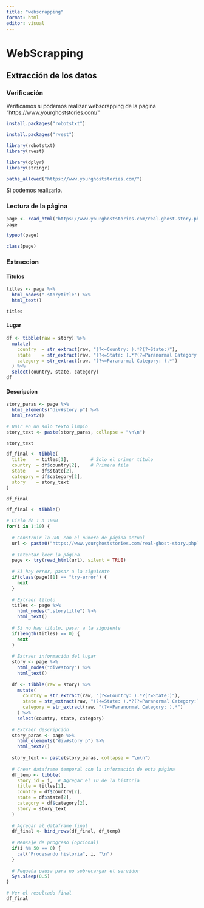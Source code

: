 ```yaml
---
title: "webscrapping"
format: html
editor: visual
---
```


# WebScrapping

## Extracción de los datos

### Verificación

Verificamos si podemos realizar webscrapping de la pagina "https://www.yourghoststories.com/"

```r
install.packages("robotstxt")
```
```r
install.packages("rvest")
```

```r
library(robotstxt)
library(rvest)
```
```r
library(dplyr)
library(stringr)
```
```r
paths_allowed("https://www.yourghoststories.com/")
```

Si podemos realizarlo.

### Lectura de la página

```r
page <- read_html("https://www.yourghoststories.com/real-ghost-story.php?story=1")
page
```
```r
typeof(page)
```
```r
class(page)
```


### Extraccion

#### Titulos
```r
titles <- page %>%
  html_nodes(".storytitle") %>%
  html_text()

titles
```


#### Lugar
```r
df <- tibble(raw = story) %>%
  mutate(
    country  = str_extract(raw, "(?<=Country: ).*?(?=State:)"),
    state    = str_extract(raw, "(?<=State: ).*?(?=Paranormal Category:)"),
    category = str_extract(raw, "(?<=Paranormal Category: ).*")
  ) %>%
  select(country, state, category)
df
```


#### Descripcion
```r
story_paras <- page %>%
  html_elements("div#story p") %>%
  html_text2()

# Unir en un solo texto limpio
story_text <- paste(story_paras, collapse = "\n\n")

story_text
```

```r
df_final <- tibble(
  title    = titles[1],        # Solo el primer título
  country  = df$country[2],    # Primera fila
  state    = df$state[2],
  category = df$category[2],
  story    = story_text
)

df_final
```
```r
df_final <- tibble()

# Ciclo de 1 a 1000
for(i in 1:10) {
  
  # Construir la URL con el número de página actual
  url <- paste0("https://www.yourghoststories.com/real-ghost-story.php?story=", i)
  
  # Intentar leer la página
  page <- try(read_html(url), silent = TRUE)
  
  # Si hay error, pasar a la siguiente
  if(class(page)[1] == "try-error") {
    next
  }
  
  # Extraer título
  titles <- page %>% 
    html_nodes(".storytitle") %>% 
    html_text()
  
  # Si no hay título, pasar a la siguiente
  if(length(titles) == 0) {
    next
  }
  
  # Extraer información del lugar
  story <- page %>% 
    html_nodes("div#story") %>% 
    html_text()
  
  df <- tibble(raw = story) %>%
    mutate(
      country = str_extract(raw, "(?<=Country: ).*?(?=State:)"),
      state = str_extract(raw, "(?<=State: ).*?(?=Paranormal Category:)"),
      category = str_extract(raw, "(?<=Paranormal Category: ).*")
    ) %>%
    select(country, state, category)
  
  # Extraer descripción
  story_paras <- page %>% 
    html_elements("div#story p") %>% 
    html_text2()
  
  story_text <- paste(story_paras, collapse = "\n\n")
  
  # Crear dataframe temporal con la información de esta página
  df_temp <- tibble(
    story_id = i,  # Agregar el ID de la historia
    title = titles[1],
    country = df$country[2],
    state = df$state[2],
    category = df$category[2],
    story = story_text
  )
  
  # Agregar al dataframe final
  df_final <- bind_rows(df_final, df_temp)
  
  # Mensaje de progreso (opcional)
  if(i %% 50 == 0) {
    cat("Procesando historia", i, "\n")
  }
  
  # Pequeña pausa para no sobrecargar el servidor
  Sys.sleep(0.5)
}

# Ver el resultado final
df_final
```

